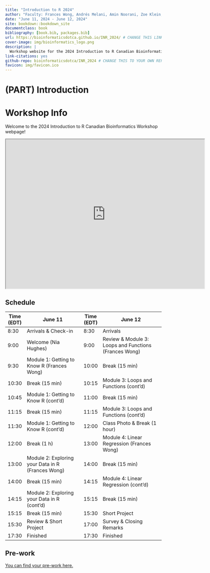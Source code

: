 ```yaml
--- 
title: "Introduction to R 2024"
author: "Faculty: Frances Wong, Andrés Melani, Amin Noorani, Zoe Klein, Michelle Brazas, and Nia Hughes"
date: "June 11, 2024 - June 12, 2024"
site: bookdown::bookdown_site
documentclass: book
bibliography: [book.bib, packages.bib]
url: https://bioinformaticsdotca.github.io/INR_2024/ # CHANGE THIS LINK TO YOUR LANDING PAGE LINK
cover-image: img/bioinformatics_logo.png
description: |
  Workshop website for the 2024 Introduction to R Canadian Bioinformatics Workshop
link-citations: yes
github-repo: bioinformaticsdotca/INR_2024 # CHANGE THIS TO YOUR OWN REPO
favicon: img/favicon.ico
---
```


# (PART) Introduction {-}

# Workshop Info

Welcome to the 2024 Introduction to R Canadian Bioinformatics Workshop webpage!

<iframe src="https://drive.google.com/file/d/1lN-IKeJTfd-8riUE267CmS7w3yNDENjh/preview" width="640" height="480" allow="autoplay"></iframe>

## Schedule

| **Time (EDT)** | **June 11**                                           | **Time (EDT)** | **June 12**                                               |
|------------|---------------------------------------------------|------------|-------------------------------------------------------|
| 8:30       | Arrivals & Check-in                               | 8:30       | Arrivals                                              |
| 9:00       | Welcome (Nia Hughes)                              | 9:00       | Review & Module 3: Loops and Functions (Frances Wong) |
| 9:30       | Module 1: Getting to Know R (Frances Wong)        | 10:00      | Break (15 min)                                        |
| 10:30      | Break (15 min)                                    | 10:15      | Module 3: Loops and Functions (cont'd)                |
| 10:45      | Module 1: Getting to Know R (cont'd)              | 11:00      | Break (15 min)                                        |
| 11:15      | Break (15 min)                                    | 11:15      | Module 3: Loops and Functions (cont'd)                |
| 11:30      | Module 1: Getting to Know R (cont'd)              | 12:00      | Class Photo & Break (1 hour)                          |
| 12:00      | Break (1 h)                                    | 13:00      | Module 4: Linear Regression (Frances Wong)            |
| 13:00      | Module 2: Exploring your Data in R (Frances Wong) | 14:00      | Break (15 min)                                        |
| 14:00      | Break (15 min)                                    | 14:15      | Module 4: Linear Regression (cont'd)                  |
| 14:15      | Module 2: Exploring your Data in R (cont'd)       | 15:15      | Break (15 min)                                        |
| 15:15      | Break (15 min)                                    | 15:30      | Short Project                                         |
| 15:30      | Review & Short Project                            | 17:00      | Survey & Closing Remarks                              |
| 17:30      | Finished                                          | 17:30      | Finished                                              |

## Pre-work

[You can find your pre-work here.](https://docs.google.com/forms/d/e/1FAIpQLSeagUvd0QrDGtmnR3B5h2xDOXtvznYoYkkc13h8raaOKkO_HA/viewform)


